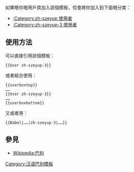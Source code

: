<includeonly><!-- 在這裡加入模板的保護標識 --></includeonly><noinclude>{{template doc page viewed directly}}</noinclude>
<!-- 在本行下編輯模板說明 -->
如果喺你嘅用戶頁加入該個模板，佢會將你加入到下面嘅分类：
* [[:Category:zh-szeyup 使用者]]
* [[:Category:zh-szeyup-3 使用者]]
== 使用方法 ==
可以直接引用該個模板：
<pre>{{User zh-szeyup-3}}</pre>

或者結合<code>{{tl|Userboxtop}}</code>使用：
<pre>
{{userboxtop}}
……
{{User zh-szeyup-3}}
……
{{userboxbottom}}
</pre>

又或者用<code>{{tl|Babel}}</code>：
<pre>
{{Babel|……|zh-szeyup-3|……}}
</pre>
== 參見 ==
* [[Wikipedia:巴别]]

<IncludeOnly>
<!-- 本行下加入模板的分類 -->
[[Category:汉语巴别模板]]
<!-- 本行下加入模板的跨語言鏈接 -->

</IncludeOnly>